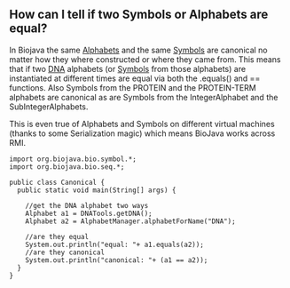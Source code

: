 == How can I tell if two Symbols or Alphabets are equal? ==

In Biojava the same [http://www.biojava.org/docs/api14/org/biojava/bio/symbol/Alphabet.html Alphabets] and the same [http://www.biojava.org/docs/api14/org/biojava/bio/symbol/Symbol.html Symbols] are canonical no matter how they where constructed or where they came from. This means that if two [[wp:DNA|DNA]] alphabets (or [http://www.biojava.org/docs/api14/org/biojava/bio/symbol/Symbol.html Symbols] from those alphabets) are instantiated at different times are equal via both the .equals() and == functions. Also Symbols from the PROTEIN and the PROTEIN-TERM alphabets are canonical as are Symbols from the IntegerAlphabet and the SubIntegerAlphabets.

This is even true of Alphabets and Symbols on different virtual machines (thanks to some Serialization magic) which means BioJava works across RMI.


<pre>
import org.biojava.bio.symbol.*;
import org.biojava.bio.seq.*;

public class Canonical {
  public static void main(String[] args) {

    //get the DNA alphabet two ways
    Alphabet a1 = DNATools.getDNA();
    Alphabet a2 = AlphabetManager.alphabetForName("DNA");

    //are they equal
    System.out.println("equal: "+ a1.equals(a2));
    //are they canonical
    System.out.println("canonical: "+ (a1 == a2));
  }
}
</pre>